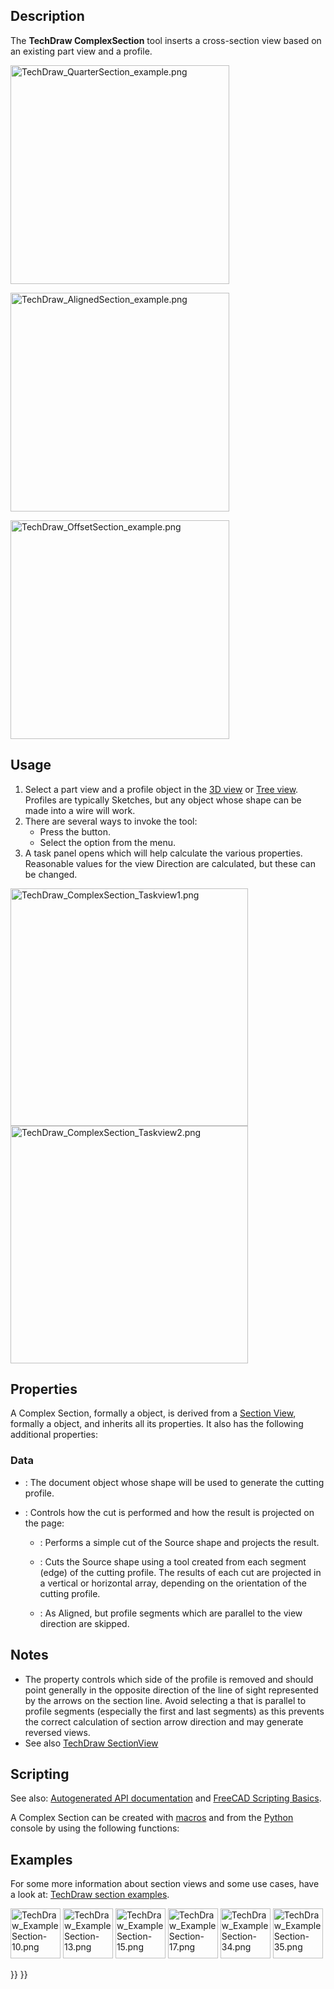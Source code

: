 <languages/>
<translate>

<!--T:1-->
{{Docnav
|[[TechDraw_SectionView|SectionView]]
|[[TechDraw_DetailView|DetailView]]
|[[TechDraw_Workbench|TechDraw]]
|IconL=TechDraw_SectionView.svg
|IconR=TechDraw_DetailView.svg
|IconC=Workbench_TechDraw.svg
}}

<!--T:2-->
{{GuiCommand
|Name=TechDraw ComplexSection
|MenuLocation=TechDraw → TechDraw Views → Insert Complex Section
|Workbenches=[[TechDraw_Workbench|TechDraw]]
|Version=0.21
|SeeAlso=[[TechDraw_SectionView|TechDraw Section]], [[TechDraw_View|TechDraw View]]
}}

== Description == <!--T:3-->

<!--T:4-->
The '''TechDraw ComplexSection''' tool inserts a cross-section view based on an existing part view and a profile. 

</translate>
[[Image:TechDraw_QuarterSection_example.png|350px]]
<translate>
<!--T:5-->
{{Caption|A Quarter section view created with the Complex Section tool}}

</translate>
[[Image:TechDraw_AlignedSection_example.png|350px]]
<translate>
<!--T:6-->
{{Caption|An Aligned section view created with the Complex Section tool}}

</translate>
[[Image:TechDraw_OffsetSection_example.png|350px]]
<translate>
<!--T:7-->
{{Caption|An Offset section view created with the Complex Section tool}}

== Usage == <!--T:8-->

<!--T:9-->
# Select a part view and a profile object in the [[3D_view|3D view]] or [[Tree_view|Tree view]]. Profiles are typically Sketches, but any object whose shape can be made into a wire will work.
# There are several ways to invoke the tool:
#* Press the {{Button|[[Image:TechDraw_ComplexSection.svg|16px]] [[TechDraw_ComplexSection|Insert Complex Section]]}} button.
#* Select the {{MenuCommand|TechDraw → TechDraw Views → [[Image:TechDraw_ComplexSection.svg|16px]] Insert Complex Section}} option from the menu.
# A task panel opens which will help calculate the various properties. Reasonable values for the view Direction are calculated, but these can be changed.

</translate>
[[Image:TechDraw_ComplexSection_Taskview1.png|x380px]]
[[Image:TechDraw_ComplexSection_Taskview2.png|x380px]]
<translate>

== Properties == <!--T:23-->

<!--T:24-->
A Complex Section, formally a {{Incode|TechDraw::DrawComplexSection}} object, is derived from a [[TechDraw_SectionView#Properties|Section View]], formally a {{Incode|TechDraw::DrawViewSection}} object, and inherits all its properties. It also has the following additional properties:

=== Data === <!--T:12-->

<!--T:13-->
{{TitleProperty|Cutting Tool}}

<!--T:14-->
* {{PropertyData|Cutting Tool Wire Object}}: The document object whose shape will be used to generate the cutting profile.
* {{PropertyData|Projection Strategy}}: Controls how the cut is performed and how the result is projected on the page:
** {{Value|Offset}}: Performs a simple cut of the Source shape and projects the result.
** {{Value|Aligned}}: Cuts the Source shape using a tool created from each segment (edge) of the cutting profile. The results of each cut are projected in a vertical or horizontal array, depending on the orientation of the cutting profile.
** {{Value|NoParallel}}: As Aligned, but profile segments which are parallel to the view direction are skipped.

== Notes == <!--T:15-->

<!--T:16-->
* The [[TechDraw_SectionView#Data|{{PropertyData|Section Normal|Vector}}]] property controls which side of the profile is removed and should point generally in the opposite direction of the line of sight represented by the arrows on the section line. Avoid selecting a {{PropertyData|Section Normal|Vector}} that is parallel to profile segments (especially the first and last segments) as this prevents the correct calculation of section arrow direction and may generate reversed views.
* See also [[TechDraw_SectionView#Notes|TechDraw SectionView]]

== Scripting == <!--T:17-->

<!--T:18-->
See also: [https://freecad.github.io/SourceDoc/ Autogenerated API documentation] and [[FreeCAD_Scripting_Basics|FreeCAD Scripting Basics]].

<!--T:19-->
A Complex Section can be created with [[Macros|macros]] and from the [[Python|Python]] console by using the following functions:

</translate>
{{Code|code=
doc = FreeCAD.ActiveDocument
box = doc.Box
profile = doc.Sketch
page = doc.Page

view = doc.addObject("TechDraw::DrawViewPart", "View")
page.addView(view)
view.Source = box
view.Direction = (0, 0, 1)

section = doc.addObject("TechDraw::DrawComplexSection", "ComplexSection")
page.addView(section)
section.BaseView = view
section.CuttingToolWireObject = profile
section.Direction = (0, 1, 0)
section.SectionNormal = (-1, 0, 0)
}}
<translate>

==Examples== <!--T:21-->

<!--T:22-->
For some more information about section views and some use cases, have a look at: [[TechDraw_Section_Examples|TechDraw section examples]].

</translate>
[[Image:TechDraw_ExampleSection-10.png|80px|link=]]
[[Image:TechDraw_ExampleSection-13.png|80px|link=]]
[[Image:TechDraw_ExampleSection-15.png|80px|link=]]
[[Image:TechDraw_ExampleSection-17.png|80px|link=]]
[[Image:TechDraw_ExampleSection-34.png|80px|link=]]
[[Image:TechDraw_ExampleSection-35.png|80px|link=]]
<translate> 


<!--T:20-->
{{Docnav
|[[TechDraw_SectionView|SectionView]]
|[[TechDraw_DetailView|DetailView]]
|[[TechDraw_Workbench|TechDraw]]
|IconL=TechDraw_SectionView.svg
|IconR=TechDraw_DetailView.svg
|IconC=Workbench_TechDraw.svg
}}

</translate>
{{TechDraw Tools navi{{#translation:}}}}
{{Userdocnavi{{#translation:}}}}
